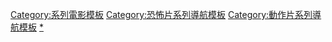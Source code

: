 {{Navbox
|name = The Purge
|state = {{{state|autocollapse}}}
|title = 《[[國定殺戮日系列|國定殺戮日]]》系列
|listclass = hlist

|group1 = 電影
|list1 =
* 《[[國定殺戮日]]》（2013）
* 《[[國定殺戮日：無法無天|無法無天]]》（2014）
* 《[[人类清除计划3|大選之年]]》（2016）
* 《[[殺戮元年]]》（2018）
* 《[[無限殺戮日]]》（2021）

|group2 = 電視劇
|list2 =
* 《[[國定殺戮日 (電視劇)|國定殺戮日]]》（2018-2019）

|group3 = 角色
|list3 = 
* [[李歐·巴恩斯]]
* {{le|好領袖塔維斯|Good Leader Tavis}}

}}<noinclude>
{{DEFAULTSORT:Purge, The}}
[[Category:系列電影模板]]
[[Category:恐怖片系列導航模板]]
[[Category:動作片系列導航模板]]
[[Category:人类清除计划系列电影|*]]
</noinclude>